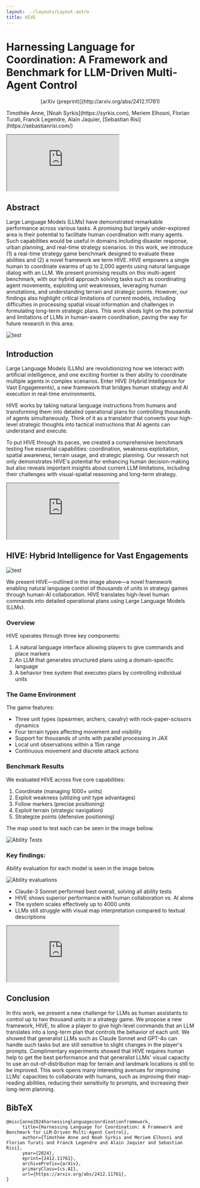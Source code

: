 ```yaml
---
layout: ../layouts/Layout.astro
title: HIVE
---
```



# Harnessing Language for Coordination: A Framework and Benchmark for LLM-Driven Multi-Agent Control

<center>[arXiv (preprint)](http://arxiv.org/abs/2412.11761)</center>

<div class="authors">
  <p>
    Timothée Anne, [Noah Syrkis](https://syrkis.com), Meriem Elhosni, Florian Turati, Franck Legendre, Alain Jaquier,
    [Sebastian Risi](https://sebastianrisi.com/)
  </p>
</div>

<iframe src="https://www.youtube.com/embed/6MUoHyp9Ty0" allow="autoplay"></iframe>

## Abstract

Large Language Models (LLMs) have demonstrated remarkable performance across various tasks. A promising but largely under-explored area is their potential to facilitate human coordination with many agents. Such capabilities would be useful in domains including disaster response, urban planning, and real-time strategy scenarios. In this work, we introduce (1) a real-time strategy game benchmark designed to evaluate these abilities and (2) a novel framework we term HIVE. HIVE empowers a single human to coordinate swarms of up to 2,000 agents using natural language dialog with an LLM. We present promising results on this multi-agent benchmark, with our hybrid approach solving tasks such as coordinating agent movements, exploiting unit weaknesses, leveraging human annotations, and understanding terrain and strategic points. However, our findings also highlight critical limitations of current models, including difficulties in processing spatial visual information and challenges in formulating long-term strategic plans. This work sheds light on the potential and limitations of LLMs in human-swarm coordination, paving the way for future research in this area.

![test](/figs/teaser_figure.png)

## Introduction

Large Language Models (LLMs) are revolutionizing how we interact with artificial intelligence, and one exciting frontier is their ability to coordinate multiple agents in complex scenarios. Enter HIVE (Hybrid Intelligence for Vast Engagements), a new framework that bridges human strategy and AI execution in real-time environments.

HIVE works by taking natural language instructions from humans and transforming them into detailed operational plans for controlling thousands of agents simultaneously. Think of it as a translator that converts your high-level strategic thoughts into tactical instructions that AI agents can understand and execute.

To put HIVE through its paces, we created a comprehensive benchmark testing five essential capabilities: coordination, weakness exploitation, spatial awareness, terrain usage, and strategic planning. Our research not only demonstrates HIVE's potential for enhancing human decision-making but also reveals important insights about current LLM limitations, including their challenges with visual-spatial reasoning and long-term strategy.

<iframe src="https://www.youtube.com/embed/5XZjfCakYeg" allow="autoplay"></iframe>

## HIVE: Hybrid Intelligence for Vast Engagements

![test](/figs/method_overview.png)

We present HIVE—outlined in the image above—a novel framework enabling natural language control of thousands of units in strategy games through human-AI collaboration. HIVE translates high-level human commands into detailed operational plans using Large Language Models (LLMs).

### Overview

HIVE operates through three key components:

1. A natural language interface allowing players to give commands and place markers
2. An LLM that generates structured plans using a domain-specific language
3. A behavior tree system that executes plans by controlling individual units

### The Game Environment

The game features:

- Three unit types (spearmen, archers, cavalry) with rock-paper-scissors dynamics
- Four terrain types affecting movement and visibility
- Support for thousands of units with parallel processing in JAX
- Local unit observations within a 15m range
- Continuous movement and discrete attack actions

### Benchmark Results

We evaluated HIVE across five core capabilities:

1. Coordinate (managing 1000+ units)
2. Exploit weakness (utilizing unit type advantages)
3. Follow markers (precise positioning)
4. Exploit terrain (strategic navigation)
5. Strategize points (defensive positioning)

The map used to test each can be seen in the image bellow.

![Ability Tests](/figs/AbilityTests.png)

### Key findings:

Ability evaluation for each model is seen in the image below.

![Ability evaluations](/figs/abilities_evaluation.svg)

- Claude-3 Sonnet performed best overall, solving all ability tests
- HIVE shows superior performance with human collaboration vs. AI alone
- The system scales effectively up to 4000 units
- LLMs still struggle with visual map interpretation compared to textual descriptions

<iframe src="https://www.youtube.com/embed/wgDBJ2tqwqo" allow="autoplay"></iframe>

## Conclusion

In this work, we present a new challenge for LLMs as human assistants to control up to two thousand units in a strategy game. We propose a new framework, HIVE, to allow a player to give high-level commands that an LLM translates into a long-term plan that controls the behavior of each unit. We showed that generalist LLMs such as Claude Sonnet and GPT-4o can handle such tasks but are still sensitive to slight changes in the player's prompts. Complimentary experiments showed that HIVE requires human help to get the best performance and that generalist LLMs' visual capacity to use an out-of-distribution map for terrain and landmark locations is still to be improved. This work opens many interesting avenues for improving LLMs' capacities to collaborate with humans, such as improving their map-reading abilities, reducing their sensitivity to prompts, and increasing their long-term planning.

## BibTeX

```
@misc{anne2024harnessinglanguagecoordinationframework,
      title={Harnessing Language for Coordination: A Framework and Benchmark for LLM-Driven Multi-Agent Control},
      author={Timothée Anne and Noah Syrkis and Meriem Elhosni and Florian Turati and Franck Legendre and Alain Jaquier and Sebastian Risi},
      year={2024},
      eprint={2412.11761},
      archivePrefix={arXiv},
      primaryClass={cs.AI},
      url={https://arxiv.org/abs/2412.11761},
}
```
